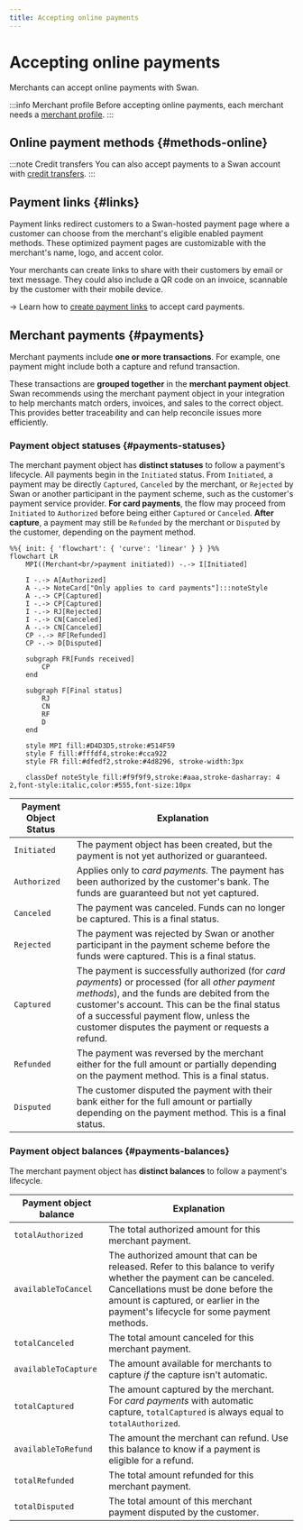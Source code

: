 ```yaml
---
title: Accepting online payments
---
```


# Accepting online payments

Merchants can accept online payments with Swan.

:::info Merchant profile
Before accepting online payments, each merchant needs a [merchant profile](../index.mdx#profiles).
:::

## Online payment methods {#methods-online}


<OnlinePaymentMethods />

:::note Credit transfers
You can also accept payments to a Swan account with [credit transfers](../../payments/credit-transfers/index.mdx).
:::

## Payment links {#links}

Payment links redirect customers to a Swan-hosted payment page where a customer can choose from the merchant's eligible enabled payment methods.
These optimized payment pages are customizable with the merchant's name, logo, and accent color.

Your merchants can create links to share with their customers by email or text message.
They could also include a QR code on an invoice, scannable by the customer with their mobile device.

→ Learn how to [create payment links](./cards/guide-create-link.mdx) to accept card payments.

## Merchant payments {#payments}

Merchant payments include **one or more transactions**.
For example, one payment might include both a capture and refund transaction.

These transactions are **grouped together** in the **merchant payment object**.
Swan recommends using the merchant payment object in your integration to help merchants match orders, invoices, and sales to the correct object.
This provides better traceability and can help reconcile issues more efficiently.

### Payment object statuses {#payments-statuses}

The merchant payment object has **distinct statuses** to follow a payment's lifecycle. 
All payments begin in the `Initiated` status. 
From `Initiated`, a payment may be directly `Captured`, `Canceled` by the merchant, or `Rejected` by Swan or another participant in the payment scheme, such as the customer's payment service provider. 
**For card payments**, the flow may proceed from `Initiated` to `Authorized` before being either `Captured` or `Canceled`. 
**After capture**, a payment may still be `Refunded` by the merchant or `Disputed` by the customer, depending on the payment method.


```mermaid
%%{ init: { 'flowchart': { 'curve': 'linear' } } }%%
flowchart LR
    MPI((Merchant<br/>payment initiated)) -.-> I[Initiated]

    I -.-> A[Authorized]
    A -.-> NoteCard["Only applies to card payments"]:::noteStyle
    A -.-> CP[Captured]
    I -.-> CP[Captured]
    I -.-> RJ[Rejected]
    I -.-> CN[Canceled]
    A -.-> CN[Canceled]
    CP -.-> RF[Refunded]
    CP -.-> D[Disputed]

    subgraph FR[Funds received]
        CP
    end

    subgraph F[Final status]
        RJ
        CN
        RF
        D
    end

    style MPI fill:#D4D3D5,stroke:#514F59
    style F fill:#fffdf4,stroke:#cca922
    style FR fill:#dfedf2,stroke:#4d8296, stroke-width:3px

    classDef noteStyle fill:#f9f9f9,stroke:#aaa,stroke-dasharray: 4 2,font-style:italic,color:#555,font-size:10px
```

| Payment Object Status | Explanation |
|---|---|
| `Initiated` | The payment object has been created, but the payment is not yet authorized or guaranteed. |
| `Authorized` | Applies only to *card payments.* The payment has been authorized by the customer's bank. The funds are guaranteed but not yet captured. |
| `Canceled` | The payment was canceled. Funds can no longer be captured. This is a final status. |
| `Rejected` | The payment was rejected by Swan or another participant in the payment scheme before the funds were captured. This is a final status. |
| `Captured` | The payment is successfully authorized (for *card payments*) or processed (for all *other payment methods*), and the funds are debited from the customer's account. This can be the final status of a successful payment flow, unless the customer disputes the payment or requests a refund. |
| `Refunded` | The payment was reversed by the merchant either for the full amount or partially depending on the payment method. This is a final status. |
| `Disputed` | The customer disputed the payment with their bank either for the full amount or partially depending on the payment method. This is a final status. |

### Payment object balances {#payments-balances}

The merchant payment object has **distinct balances** to follow a payment's lifecycle.

| Payment object balance | Explanation |
|---|---|
| `totalAuthorized` | The total authorized amount for this merchant payment. |
| `availableToCancel` | The authorized amount that can be released. Refer to this balance to verify whether the payment can be canceled. Cancellations must be done before the amount is captured, or earlier in the payment's lifecycle for some payment methods. |
| `totalCanceled` | The total amount canceled for this merchant payment. |
| `availableToCapture` | The amount available for merchants to capture *if* the capture isn't automatic. |
| `totalCaptured` | The amount captured by the merchant. For *card payments* with automatic capture, `totalCaptured` is always equal to `totalAuthorized`. |
| `availableToRefund` | The amount the merchant can refund. Use this balance to know if a payment is eligible for a refund. |
| `totalRefunded` | The total amount refunded for this merchant payment. |
| `totalDisputed` | The total amount of this merchant payment disputed by the customer. |